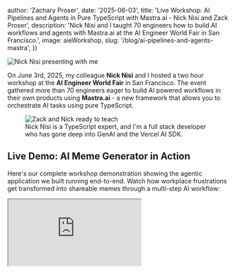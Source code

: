 
  author: 'Zachary Proser',
  date: '2025-06-03',
  title: 'Live Workshop: AI Pipelines and Agents in Pure TypeScript with Mastra.ai - Nick Nisi and Zack Proser',
  description: 'Nick Nisi and I taught 70 engineers how to build AI workflows and agents with Mastra.ai at the AI Engineer World Fair in San Francisco.',
  image: aieWorkshop,
  slug: '/blog/ai-pipelines-and-agents-mastra',
})

<Image src={aieWorkshop} alt="Nick Nisi presenting with me" />

On June 3rd, 2025, my colleague **Nick Nisi** and I hosted a two hour workshop at the **AI Engineer World Fair** in San Francisco. The event gathered more than 70 engineers eager to build AI powered workflows in their own products using **Mastra.ai** - a new framework that allows you to orchestrate AI tasks using pure TypeScript.

<figure>
  <Image src={zackAndNick} alt="Zack and Nick ready to teach" />
  <figcaption className="mt-2 text-center text-sm text-gray-600 dark:text-gray-400">
    Nick Nisi is a TypeScript expert, and I'm a full stack developer who has gone deep into GenAI and the <Link href="/blog/vercel-ai-sdk" className="text-blue-600 hover:text-blue-700 underline">Vercel AI SDK</Link>.
  </figcaption>
</figure>

## Live Demo: AI Meme Generator in Action

Here's our complete workshop demonstration showing the agentic application we built running end-to-end. Watch how workplace frustrations get transformed into shareable memes through a multi-step AI workflow:

<div style={{ position: 'relative', width: '100%', height: 0, paddingBottom: '56.25%' }}>
  <iframe 
    src="https://www.youtube.com/embed/oZmaBSuxZVA" 
    style={{ position: 'absolute', top: 0, left: 0, width: '100%', height: '100%' }}
    allowFullScreen
    title="Mastra AI Workshop Demo"
  />
</div>

## How the AI Workflow Works

Users simply enter their random workplace frustrations - anything from "my meetings always run over" to "the deployment process is completely broken." Then our **4-step agentic workflow** takes over:

1. **🧠 Analyzes their frustrations** - Uses structured AI generation to extract and categorize the workplace pain points
2. **🎭 Selects the right base meme** - Searches through Imgflip's extensive template database to find the perfect format
3. **✍️ Humorously recaptions it** - Generates contextually funny text that transforms frustration into humor
4. **🚀 Creates and hosts it** - Produces the final shareable meme with a stable URL

The result? Common workplace struggles become genuinely funny, shareable content that teams can actually use.

## Key Learning Outcomes

By the end of the workshop, attendees had:

- ✅ Built a complete agentic workflow with multiple specialized steps
- ✅ Integrated external APIs (Imgflip, OpenAI) 
- ✅ Used structured generation for reliable data extraction
- ✅ Created a fun, shareable application that solves real problems
- ✅ Learned Mastra's agent and workflow patterns
- ✅ Gained experience with AI-powered workflows and step composition

## From Toy Example to Production Patterns

While we chose a humorous implementation for our workshop, the **patterns, architecture, and Mastra framework** we demonstrated are ideal for creating **enterprise-grade agentic applications**. The same workflow concepts apply whether you're building:

- **Customer Support Automation** - Multi-step ticket resolution workflows
- **Data Processing Pipelines** - ETL workflows with AI-powered transformations  
- **Content Generation Systems** - Marketing copy, documentation, and reports
- **Complex Business Logic** - Approval processes and intelligent routing

The modular, typed, and testable approach we used for meme generation scales directly to serious production use cases.

## The Meme Generation Pipeline: Technical Deep Dive

Our workshop demonstrates a complete **4-step agentic workflow** that transforms workplace frustrations into shareable memes:

### Understanding the Workflow Architecture

```typescript {theme: 'gruvbox-dark'}
// Our main agent orchestrates the entire meme generation process
const memeGeneratorAgent = new Agent({
  name: 'MemeGenerator',
  instructions: 'Help users turn their work frustrations into funny memes',
  workflows: {
    'meme-generation': memeGenerationWorkflow,
  },
});
```

The workflow consists of four modular, reusable steps:

1. **Extract Frustrations** - Parse user input and categorize workplace pain points
2. **Find Base Meme** - Select appropriate meme templates from Imgflip's API
3. **Generate Captions** - Create contextually funny text using AI
4. **Generate Meme** - Produce the final shareable meme image

### Step 1: Extract Frustrations with Structured Generation

One of Mastra's most powerful features is its integration with **structured generation** using Zod schemas and the Vercel AI SDK:

```typescript {theme: 'gruvbox-dark'}
const extractFrustrationsStep = createStep({
  id: 'extract-frustrations',
  description: 'Extract and categorize user frustrations from raw input',
  inputSchema: z.object({
    userInput: z.string().describe('Raw user input about work frustrations'),
  }),
  execute: async ({ inputData }) => {
    const result = await generateObject({
      model: openai('gpt-4'),
      schema: frustrationsSchema,
      prompt: `Extract frustrations from: ${inputData.userInput}`,
    });
    return result.object;
  },
});
```

The `frustrationsSchema` ensures reliable data extraction:

```typescript {theme: 'gruvbox-dark'}
const frustrationsSchema = z.object({
  primaryFrustration: z.string().describe('The main workplace frustration'),
  category: z.enum(['meetings', 'communication', 'process', 'technical', 'management']),
  intensity: z.number().min(1).max(10).describe('Frustration level from 1-10'),
  context: z.string().describe('Additional context about the situation')
});
```

### Step 2: Find Base Meme Templates

The second step searches Imgflip's extensive meme template database:

```typescript {theme: 'gruvbox-dark'}
const findBaseMemeStep = createStep({
  id: 'find-base-meme',
  description: "Get a diverse selection of meme templates from Imgflip's free API",
  inputSchema: frustrationsSchema.extend({
    analysis: z.object({
      message: z.string(),
    }),
  }),
  execute: async ({ inputData }) => {
    const response = await fetch('https://api.imgflip.com/get_memes');
    const data = await response.json();
    
    // Select templates that work well for workplace humor
    const selectedMemes = data.data.memes.slice(0, 10);
    return { templates: selectedMemes };
  },
});
```

### Step 3: Generate Contextual Captions

This step uses AI to create relevant, funny captions based on the extracted frustrations:

```typescript {theme: 'gruvbox-dark'}
const generateCaptionsStep = createStep({
  id: 'generate-captions',
  description: 'Generate meme captions based on frustrations and template',
  inputSchema: z.object({
    frustrations: frustrationsSchema,
    baseTemplate: memeTemplateSchema,
  }),
  execute: async ({ inputData }) => {
    const captions = await generateObject({
      model: openai('gpt-4'),
      schema: captionsSchema,
      prompt: `Create funny captions for ${inputData.baseTemplate.name} 
                     based on: ${inputData.frustrations}`,
    });
    return captions.object;
  },
});
```

### Step 4: Generate the Final Meme

The final step uses Imgflip's caption API to create the actual meme:

```typescript {theme: 'gruvbox-dark'}
const generateMemeStep = createStep({
  id: 'generate-meme',
  description: "Create a meme using Imgflip's caption API",
  inputSchema: z.object({
    baseTemplate: memeTemplateSchema,
    captions: captionsSchema,
  }),
  execute: async ({ inputData }) => {
    const formData = new URLSearchParams();
    formData.append('template_id', inputData.baseTemplate.id);
    formData.append('username', process.env.IMGFLIP_USERNAME || 'imgflip_hubot');
    formData.append('password', process.env.IMGFLIP_PASSWORD || 'imgflip_hubot');
    formData.append('text0', inputData.captions.topText);
    formData.append('text1', inputData.captions.bottomText);

    const response = await fetch('https://api.imgflip.com/caption_image', {
      method: 'POST',
      headers: { 'Content-Type': 'application/x-www-form-urlencoded' },
      body: formData,
    });
    
    const result = await response.json();
    return { 
      imageUrl: result.data.url, 
      pageUrl: result.data.page_url 
    };
  },
});
```

## Real Examples from Our Workshop

Here are actual memes generated during our workshop, showcasing how workplace frustrations get transformed into shareable humor:

### Open Office Nightmares → Workplace Reality

<Image src={good1} alt="Open floor plan noise meme" />

*When they move all the engineers to an open floor plan with noisy co-workers...*

### Compensation Blues → The Talent Paradox

<Image src={good2} alt="Excellent but underpaid meme" />

*Being told you're excellent at your job but somehow still underpaid...*

### The Helper's Dilemma → Salary Irony

<Image src={good3} alt="Helping higher paid colleague meme" />

*When you refer an engineer who constantly asks for your help but gets paid more than you...*

<Image src={good4} alt="Salary disparity meme" />

*That awkward moment when your mentee's starting salary is higher than your current one...*

These examples demonstrate how our AI workflow transforms common workplace frustrations into contextually appropriate and genuinely funny memes that teams can actually share!

## Why Mastra.ai for Production Workflows

### Modular Step Design

Each workflow step is designed to be:

- **Modular**: Can be used independently or as part of larger workflows
- **Typed**: Uses Zod schemas for input/output validation  
- **Testable**: Can be tested in isolation using Mastra's built-in tools
- **Reusable**: Can be composed into different workflows

### Built-in Testing and Development

Mastra provides excellent development experience:

```bash {theme: 'gruvbox-dark'}
# Start the development server
npm run dev

# Visit the Mastra playground at http://localhost:4111
# Use the chat interface to test the complete workflow
```

### Error Handling and Reliability

The framework includes graceful error handling and recovery mechanisms, essential for production AI applications.

## Workshop Experience and Results

All of the materials are open source in the [mastra-agents-meme-generator](https://github.com/workos/mastra-agents-meme-generator) repo. We built the full app first, wrote up the steps in `workshop.md`, and staged each phase on a separate git branch so everyone could work at their own pace.

The hands-on format let attendees build a simple pipeline from scratch, then wrap it with an agent interface. Seeing the agents successfully complete tasks through our pipelines was an awesome moment for everyone in the room.

One of us stayed on the mic while the other roamed the room answering questions and fixing issues. This tag-team approach kept everyone moving forward and made sure no one fell behind.

We tied the workshop back to lessons from my [earlier talk at a16z](/blog/a16z-sf-dec-2023-ai-apps-production) about taking prototypes to production. This time, it was all coded live in TypeScript with the Mastra.ai SDK.

<Image src={aieFisheye} alt="Workshop room fisheye view" />

By the end, almost every attendee succeeded in getting the finished agent running. The energy in the room was incredible, and we were fired up by how many developers were brainstorming ways to use Mastra.ai in their own workflows.

## Glowing Feedback from Attendees

The response from workshop attendees was overwhelmingly positive. Here's what engineers said about the experience:

<div className="grid grid-cols-1 md:grid-cols-2 gap-6 my-8">
  <Image src={feedback1} alt="Workshop feedback highlighting practical learning" className="rounded-lg shadow-lg" />
  <Image src={feedback2} alt="Workshop feedback praising hands-on approach" className="rounded-lg shadow-lg" />
</div>

The feedback validated our approach of combining humor with serious technical patterns - attendees appreciated both the engaging format and the practical, production-ready skills they gained.

## Beyond Memes: Enterprise Applications

While our workshop focused on meme generation, the same patterns apply to serious business applications:

### Workflow Types

- **Customer Support**: Multi-step ticket resolution workflows
- **Data Processing**: ETL pipelines with AI-powered transformations
- **Content Generation**: Marketing copy, documentation, reports
- **Business Logic**: Complex approval and routing processes

---

## Interested in AI Workshops for Your Team?

Want to bring hands-on AI training to your organization? I provide workshops and training sessions on building production AI workflows, agentic systems, and practical machine learning implementations.

<section className="bg-white dark:bg-gray-800 border border-gray-200 dark:border-gray-700 rounded-xl p-8 text-center">
  <h2 className="text-2xl font-bold text-gray-900 dark:text-white mb-4">Looking for Technical Training?</h2>
  <p className="text-gray-600 dark:text-gray-300 mb-6 max-w-2xl mx-auto">
    I'm available for corporate workshops, conference talks, and team training sessions on AI engineering, workflow automation, and developer tools. From hands-on coding sessions to strategic AI implementation planning.
  </p>
  <div className="flex flex-col sm:flex-row gap-4 justify-center">
    <Link
      href="/speaking"
      className="inline-flex items-center justify-center px-6 py-3 bg-blue-600 hover:bg-blue-700 text-white font-semibold rounded-md transition-colors"
    >
      View Speaking & Training Services
    </Link>
    <Link
      href="/contact"
      className="inline-flex items-center justify-center px-6 py-3 bg-gray-100 hover:bg-gray-200 dark:bg-gray-700 dark:hover:bg-gray-600 text-gray-900 dark:text-white font-semibold rounded-md transition-colors"
    >
      Get in Touch
    </Link>
  </div>
</section>

We can't wait to run more of these sessions in the future. If you want to follow along with the workshop materials yourself, head to the [mastra-agents-meme-generator](https://github.com/workos/mastra-agents-meme-generator) repo.
